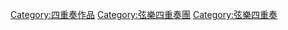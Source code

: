 {{Commons category|Compositions for string quartet}}
{{Category main|弦樂四重奏}}

[[Category:四重奏作品|Category:四重奏作品]]
[[Category:弦樂四重奏團|Category:弦樂四重奏團]]
[[Category:弦樂四重奏|Category:弦樂四重奏]]